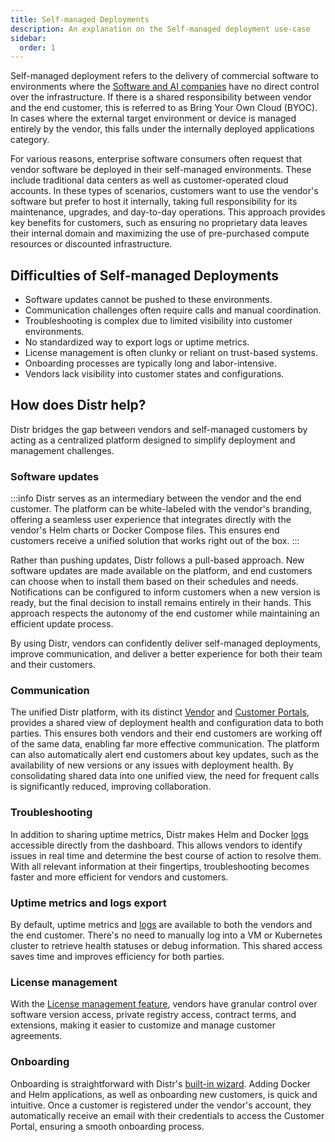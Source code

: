 ```yaml
---
title: Self-managed Deployments
description: An explanation on the Self-managed deployment use-case
sidebar:
  order: 1
---
```

Self-managed deployment refers to the delivery of commercial software to environments where the [Software and AI companies](https://glasskube.dev/glossary/isv-meaning/) have no direct control over the infrastructure. If there is a shared responsibility between vendor and the end customer, this is referred to as Bring Your Own Cloud (BYOC). In cases where the external target environment or device is managed entirely by the vendor, this falls under the internally deployed applications category.

For various reasons, enterprise software consumers often request that vendor software be deployed in their self-managed environments. These include traditional data centers as well as customer-operated cloud accounts. In these types of scenarios, customers want to use the vendor's software but prefer to host it internally, taking full responsibility for its maintenance, upgrades, and day-to-day operations. This approach provides key benefits for customers, such as ensuring no proprietary data leaves their internal domain and maximizing the use of pre-purchased compute resources or discounted infrastructure.

## Difficulties of Self-managed Deployments

- Software updates cannot be pushed to these environments.
- Communication challenges often require calls and manual coordination.
- Troubleshooting is complex due to limited visibility into customer environments.
- No standardized way to export logs or uptime metrics.
- License management is often clunky or reliant on trust-based systems.
- Onboarding processes are typically long and labor-intensive.
- Vendors lack visibility into customer states and configurations.

## How does Distr help?

Distr bridges the gap between vendors and self-managed customers by acting as a centralized platform designed to simplify deployment and management challenges.

### Software updates

:::info
Distr serves as an intermediary between the vendor and the end customer. The platform can be white-labeled with the vendor's branding, offering a seamless user experience that integrates directly with the vendor's Helm charts or Docker Compose files. This ensures end customers receive a unified solution that works right out of the box.
:::

Rather than pushing updates, Distr follows a pull-based approach. New software updates are made available on the platform, and end customers can choose when to install them based on their schedules and needs. Notifications can be configured to inform customers when a new version is ready, but the final decision to install remains entirely in their hands. This approach respects the autonomy of the end customer while maintaining an efficient update process.

By using Distr, vendors can confidently deliver self-managed deployments, improve communication, and deliver a better experience for both their team and their customers.

### Communication

The unified Distr platform, with its distinct [Vendor](/docs/product/vendor-portal/) and [Customer Portals](/docs/product/customer-portal/), provides a shared view of deployment health and configuration data to both parties. This ensures both vendors and their end customers are working off of the same data, enabling far more effective communication. The platform can also automatically alert end customers about key updates, such as the availability of new versions or any issues with deployment health. By consolidating shared data into one unified view, the need for frequent calls is significantly reduced, improving collaboration.

### Troubleshooting

In addition to sharing uptime metrics, Distr makes Helm and Docker [logs](/docs/product/customer-portal/#2-access-to-view-current-deployment-logs) accessible directly from the dashboard. This allows vendors to identify issues in real time and determine the best course of action to resolve them. With all relevant information at their fingertips, troubleshooting becomes faster and more efficient for vendors and customers.

### Uptime metrics and logs export

By default, uptime metrics and [logs](/docs/product/customer-portal/#2-access-to-view-current-deployment-logs) are available to both the vendors and the end customer. There's no need to manually log into a VM or Kubernetes cluster to retrieve health statuses or debug information. This shared access saves time and improves efficiency for both parties.

### License management

With the [License management feature](/docs/guides/license-mgmt/), vendors have granular control over software version access, private registry access, contract terms, and extensions, making it easier to customize and manage customer agreements.

### Onboarding

Onboarding is straightforward with Distr's [built-in wizard](/docs/getting-started/quickstart/#follow-the-onboarding-wizard-to-get-started). Adding Docker and Helm applications, as well as onboarding new customers, is quick and intuitive. Once a customer is registered under the vendor's account, they automatically receive an email with their credentials to access the Customer Portal, ensuring a smooth onboarding process.
